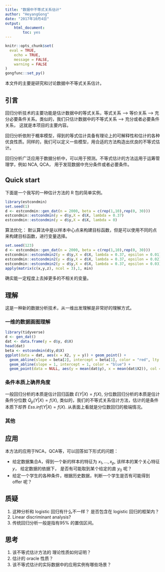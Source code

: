 ```yaml
---
title: "数据中不等式关系估计"
author: "HeyangGong"
date: "2017年10月4日"
output: 
    html_document:
        toc: yes
---
```


```r
knitr::opts_chunk$set(
  eval = TRUE,
	echo = TRUE,
	message = FALSE,
	warning = FALSE
)
gongfunc::set_py()
```

本文件的主要是研究和讨论数据中不等式关系估计。



## 引言

回归分析技术的主要功能是估计数据中的等式关系，等式关系 --> 等价关系 --> 充分必要条件关系。类似的，我们只估计数据中的不等式关系 --> 充分或者必要条件关系， 这就是本项目的主要内容。

回归分析依附于概率模型，得到的等式估计具备有理论上的可解释性和估计的各种优良性质。同样的，我们可以定义一些模型，用合适的方法构造出优良的不等式估计。

回归分析广泛应用于数据分析中，可以用于预测。不等式估计的方法运用于运筹管理学，例如 NCA, QCA， 用于发现数据中充分条件或者必要条件。

## Quick start

下面是一个我写的一种估计方法的 R 包的简单实例。


```r
library(estcondmin)
set.seed(1)
d <- estcondmin::gen_dat(n = 2000, beta = c(rep(1,10),rep(0, 30)))
estcondmin::estcondmin(y = d$y,X = d$X, lambda = 0.37)
estcondmin::estcondmin(y = d$y,X = d$X, lambda = 0)
```

算法优化： 默认算法中是以样本中心点来构建目标函数，但是可以使用不同的点来构建目标函数，进行变量选择。

```r
set.seed(123)
d <- estcondmin::gen_dat(n = 2000, beta = c(rep(1,10),rep(0, 30)))
estcondmin::estcondmin2(y = d$y,X = d$X, lambda = 0.37, epsilon = 0.01) -> x
estcondmin::estcondmin2(y = d$y,X = d$X, lambda = 0.37, epsilon = 0.02) -> y
estcondmin::estcondmin2(y = d$y,X = d$X, lambda = 0.37, epsilon = 0.03) -> z
apply(matrix(c(x,y,z), ncol = 3),1, min)
```

确实能一定程度上去掉更多的不相关的变量。

## 理解

这是一种新的数据分析技术，从一维出发理解是非常好的理解方式。

### 一维的数据画图理解

```r
library(tidyverse)
d <- gen_dat()
dat <- data.frame(y = d$y, d$X) 
head(dat)
beta <- estcondmin(d$y,d$X)
ggplot(data = dat, aes(x = X2, y = y)) + geom_point() +
  geom_abline(slope = beta[2], intercept = beta[1], color = "red", lty = 2) +
  geom_abline(slope = 1, intercept = 1, color = "blue") + 
  geom_point(data = NULL, aes(y = mean(dat$y), x = mean(dat$X2)), col = "red", size = 5)
``` 




### 条件本质上确界角度

一般回归分析的本质是估计回归函数 $E(Y|X) = f(X)$, 分位数回归分析的本质是估计条件分位数 
$Q_p(Y|X) = f(X)$, 类似的，我们的不等式关系估计方法，估计的是条件本质下却界 $Ess.inf(Y|X) = f(X)$. 从表面上看就是分位数回归的极端情况。


### 其他




## 应用

本方法的应用于NCA，QCA等，可以回答如下形式的问题：

- 给定数据集合A，得到一个新的样本的特征为 $x_1,...,x_p$, 该样本的某个关心特征 $y$， 给定数据的依据下， 是否有可能取到某个给定的直 $y_0$ 呢？
- 给定一个学生的各种条件，根据历史数据，判断一个学生是否有可能得到 offer 呢？


## 质疑


1. 这种分析和 logistic 回归有什么不一样？ 是否包含在 logistic 回归的框架内？
2. Linear discriminant analysis?
3. 传统回归分析一般是指有95% 的置信区间。

## 思考

1. 该不等式估计方法的 理论性质如何证明？
2. 估计的 oracle 性质？
2. 该不等式估计的实际数据中的应用实例有哪些场景？